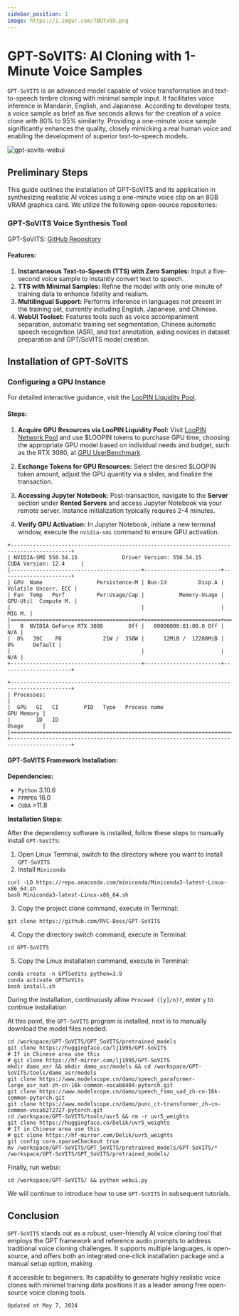 ```yaml
---
sidebar_position: 1
image: https://i.imgur.com/7BUtv9X.png
---
```


# GPT-SoVITS: AI Cloning with 1-Minute Voice Samples

`GPT-SoVITS` is an advanced model capable of voice transformation and text-to-speech timbre cloning with minimal sample input. It facilitates voice inference in Mandarin, English, and Japanese. According to developer tests, a voice sample as brief as five seconds allows for the creation of a voice clone with 80% to 95% similarity. Providing a one-minute voice sample significantly enhances the quality, closely mimicking a real human voice and enabling the development of superior text-to-speech models.

![gpt-sovits-webui](gpt-sovits-install.assets/gpt-sovits-webui.webp)

## Preliminary Steps

This guide outlines the installation of GPT-SoVITS and its application in synthesizing realistic AI voices using a one-minute voice clip on an 8GB VRAM graphics card. We utilize the following open-source repositories:

### GPT-SoVITS Voice Synthesis Tool

GPT-SoVITS: [GitHub Repository](https://github.com/RVC-Boss/GPT-SoVITS)

#### Features:

1. **Instantaneous Text-to-Speech (TTS) with Zero Samples:** Input a five-second voice sample to instantly convert text to speech.
2. **TTS with Minimal Samples:** Refine the model with only one minute of training data to enhance fidelity and realism.
3. **Multilingual Support:** Performs inference in languages not present in the training set, currently including English, Japanese, and Chinese.
4. **WebUI Toolset:** Features tools such as voice accompaniment separation, automatic training set segmentation, Chinese automatic speech recognition (ASR), and text annotation, aiding novices in dataset preparation and GPT/SoVITS model creation.

## Installation of GPT-SoVITS

### Configuring a GPU Instance

For detailed interactive guidance, visit the [LooPIN Liquidity Pool](/docs/quick-start/swap).

#### Steps:

1. **Acquire GPU Resources via LooPIN Liquidity Pool:** Visit [LooPIN Network Pool](https://loopin.network/pool) and use $LOOPIN tokens to purchase GPU time, choosing the appropriate GPU model based on individual needs and budget, such as the RTX 3080, at [GPU UserBenchmark](https://gpu.userbenchmark.com/).

2. **Exchange Tokens for GPU Resources:** Select the desired $LOOPIN token amount, adjust the GPU quantity via a slider, and finalize the transaction.

3. **Accessing Jupyter Notebook:** Post-transaction, navigate to the **Server** section under **Rented Servers** and access Jupyter Notebook via your remote server. Instance initialization typically requires 2-4 minutes.

4. **Verify GPU Activation:** In Jupyter Notebook, initiate a new terminal window, execute the `nvidia-smi` command to ensure GPU activation.

```shell
+-----------------------------------------------------------------------------------------+
| NVIDIA-SMI 550.54.15              Driver Version: 550.54.15      CUDA Version: 12.4     |
|-----------------------------------------+------------------------+----------------------+
| GPU  Name                 Persistence-M | Bus-Id          Disp.A | Volatile Uncorr. ECC |
| Fan  Temp   Perf          Pwr:Usage/Cap |           Memory-Usage | GPU-Util  Compute M. |
|                                         |                        |               MIG M. |
|=========================================+========================+======================|
|   0  NVIDIA GeForce RTX 3080        Off |   00000000:01:00.0 Off |                  N/A |
|  0%   39C    P8             21W /  350W |      12MiB /  12288MiB |      0%      Default |
|                                         |                        |                  N/A |
+-----------------------------------------+------------------------+----------------------+

+-----------------------------------------------------------------------------------------+
| Processes:                                                                              |
|  GPU   GI   CI        PID   Type   Process name                              GPU Memory |
|        ID   ID                                                               Usage      |
|=========================================================================================|
+-----------------------------------------------------------------------------------------+
   ```



#### GPT-SoVITS Framework Installation:

**Dependencies:**

- `Python` 3.10.6
- `FFMPEG` 16.0
- `CUDA` >11.8

**Installation Steps:**

After the dependency software is installed, follow these steps to manually install `GPT-SoVITS`:

1. Open Linux Terminal, switch to the directory where you want to install `GPT-SoVITS`
2. Install `Miniconda`

```shell
curl -LO https://repo.anaconda.com/miniconda/Miniconda3-latest-Linux-x86_64.sh
bash Miniconda3-latest-Linux-x86_64.sh
```

3. Copy the project clone command, execute in Terminal:

```
git clone https://github.com/RVC-Boss/GPT-SoVITS
```

4. Copy the directory switch command, execute in Terminal:

```
cd GPT-SoVITS
```

5. Copy the Linux installation command, execute in Terminal:

```
conda create -n GPTSoVits python=3.9
conda activate GPTSoVits
bash install.sh
```

During the installation, continuously allow `Proceed ([y]/n)?`, enter `y` to continue installation

At this point, the `GPT-SoVITS` program is installed, next is to manually download the model files needed:

```shell
cd /workspace/GPT-SoVITS/GPT_SoVITS/pretrained_models
git clone https://huggingface.co/lj1995/GPT-SoVITS
# If in Chinese area use this
# git clone https://hf-mirror.com/lj1995/GPT-SoVITS
mkdir damo_asr && mkdir damo_asr/models && cd /workspace/GPT-SoVITS/tools/damo_asr/models
git clone https://www.modelscope.cn/damo/speech_paraformer-large_asr_nat-zh-cn-16k-common-vocab8404-pytorch.git
git clone https://www.modelscope.cn/damo/speech_fsmn_vad_zh-cn-16k-common-pytorch.git
git clone https://www.modelscope.cn/damo/punc_ct-transformer_zh-cn-common-vocab272727-pytorch.git
cd /workspace/GPT-SoVITS/tools/uvr5 && rm -r uvr5_weights
git clone https://huggingface.co/Delik/uvr5_weights
# If in Chinese area use this
# git clone https://hf-mirror.com/Delik/uvr5_weights
git config core.sparseCheckout true
mv /workspace/GPT-SoVITS/GPT_SoVITS/pretrained_models/GPT-SoVITS/* /workspace/GPT-SoVITS/GPT_SoVITS/pretrained_models/
```

Finally, run webui:

```shell
cd /workspace/GPT-SoVITS/ && python webui.py
```

We will continue to introduce how to use `GPT-SoVITS` in subsequent tutorials.

## Conclusion

`GPT-SoVITS` stands out as a robust, user-friendly AI voice cloning tool that employs the GPT framework and reference audio prompts to address traditional voice cloning challenges. It supports multiple languages, is open-source, and offers both an integrated one-click installation package and a manual setup option, making

it accessible to beginners. Its capability to generate highly realistic voice clones with minimal training data positions it as a leader among free open-source voice cloning tools.

`Updated at May 7, 2024`